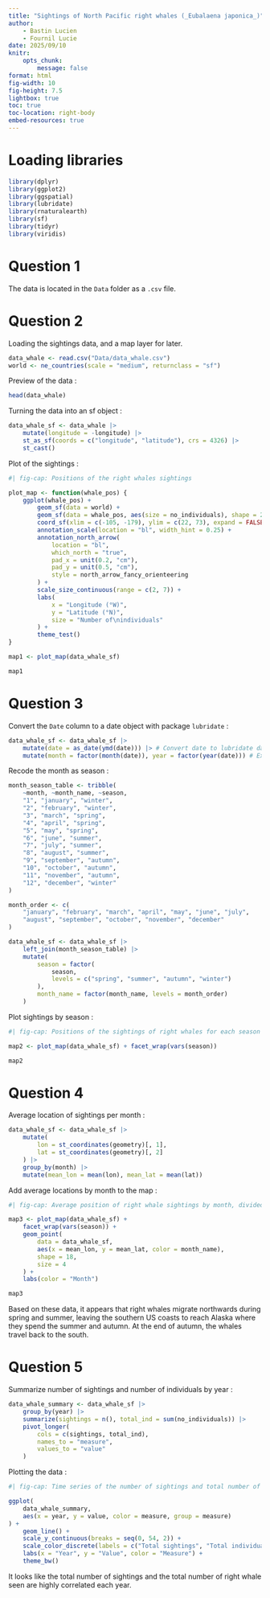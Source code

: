 ```yaml
---
title: "Sightings of North Pacific right whales (_Eubalaena japonica_)"
author:
    - Bastin Lucien
    - Fournil Lucie
date: 2025/09/10
knitr:
    opts_chunk: 
        message: false
format: html
fig-width: 10
fig-height: 7.5
lightbox: true
toc: true
toc-location: right-body
embed-resources: true
---
```


# Loading libraries

```r
library(dplyr)
library(ggplot2)
library(ggspatial)
library(lubridate)
library(rnaturalearth)
library(sf)
library(tidyr)
library(viridis)
```

# Question 1

The data is located in the `Data` folder as a `.csv` file.

# Question 2

Loading the sightings data, and a map layer for later.

```r
data_whale <- read.csv("Data/data_whale.csv")
world <- ne_countries(scale = "medium", returnclass = "sf")
```

Preview of the data :

```r
head(data_whale)
```

Turning the data into an sf object :

```r
data_whale_sf <- data_whale |>
    mutate(longitude = -longitude) |>
    st_as_sf(coords = c("longitude", "latitude"), crs = 4326) |>
    st_cast()
```

Plot of the sightings :

```r
#| fig-cap: Positions of the right whales sightings

plot_map <- function(whale_pos) {
    ggplot(whale_pos) +
        geom_sf(data = world) +
        geom_sf(data = whale_pos, aes(size = no_individuals), shape = 21) +
        coord_sf(xlim = c(-105, -179), ylim = c(22, 73), expand = FALSE) +
        annotation_scale(location = "bl", width_hint = 0.25) +
        annotation_north_arrow(
            location = "bl",
            which_north = "true",
            pad_x = unit(0.2, "cm"),
            pad_y = unit(0.5, "cm"),
            style = north_arrow_fancy_orienteering
        ) +
        scale_size_continuous(range = c(2, 7)) +
        labs(
            x = "Longitude (°W)",
            y = "Latitude (°N)",
            size = "Number of\nindividuals"
        ) +
        theme_test()
}

map1 <- plot_map(data_whale_sf)

map1
```

# Question 3

Convert the `Date` column to a date object with package `lubridate` :

```r
data_whale_sf <- data_whale_sf |>
    mutate(date = as_date(ymd(date))) |> # Convert date to lubridate date object
    mutate(month = factor(month(date)), year = factor(year(date))) # Extract month and year
```

Recode the month as season :

```r
month_season_table <- tribble(
    ~month, ~month_name, ~season,
    "1", "january", "winter",
    "2", "february", "winter",
    "3", "march", "spring",
    "4", "april", "spring",
    "5", "may", "spring",
    "6", "june", "summer",
    "7", "july", "summer",
    "8", "august", "summer",
    "9", "september", "autumn",
    "10", "october", "autumn",
    "11", "november", "autumn",
    "12", "december", "winter"
)

month_order <- c(
    "january", "february", "march", "april", "may", "june", "july", 
    "august", "september", "october", "november", "december"
)

data_whale_sf <- data_whale_sf |>
    left_join(month_season_table) |>
    mutate(
        season = factor(
            season,
            levels = c("spring", "summer", "autumn", "winter")
        ),
        month_name = factor(month_name, levels = month_order)
    )
```

Plot sightings by season :

```r
#| fig-cap: Positions of the sightings of right whales for each season

map2 <- plot_map(data_whale_sf) + facet_wrap(vars(season))

map2
```

# Question 4

Average location of sightings per month :

```r
data_whale_sf <- data_whale_sf |>
    mutate(
        lon = st_coordinates(geometry)[, 1],
        lat = st_coordinates(geometry)[, 2]
    ) |>
    group_by(month) |>
    mutate(mean_lon = mean(lon), mean_lat = mean(lat))
```

Add average locations by month to the map :

```r
#| fig-cap: Average position of right whale sightings by month, divided between seasons.

map3 <- plot_map(data_whale_sf) +
    facet_wrap(vars(season)) +
    geom_point(
        data = data_whale_sf,
        aes(x = mean_lon, y = mean_lat, color = month_name),
        shape = 18,
        size = 4
    ) +
    labs(color = "Month")

map3
```

Based on these data, it appears that right whales migrate northwards during spring and summer, leaving the southern US coasts to reach Alaska where they spend the summer and autumn. At the end of autumn, the whales travel back to the south.

# Question 5

Summarize number of sightings and number of individuals by year :

```r
data_whale_summary <- data_whale_sf |>
    group_by(year) |>
    summarize(sightings = n(), total_ind = sum(no_individuals)) |>
    pivot_longer(
        cols = c(sightings, total_ind),
        names_to = "measure",
        values_to = "value"
    )
```

Plotting the data :

```r
#| fig-cap: Time series of the number of sightings and total number of right whales seen each year

ggplot(
    data_whale_summary,
    aes(x = year, y = value, color = measure, group = measure)
) +
    geom_line() +
    scale_y_continuous(breaks = seq(0, 54, 2)) +
    scale_color_discrete(labels = c("Total sightings", "Total individuals")) +
    labs(x = "Year", y = "Value", color = "Measure") +
    theme_bw()
```

It looks like the total number of sightings and the total number of right whale seen are highly correlated each year.